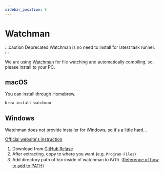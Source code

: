 ```yaml
---
sidebar_position: 8
---
```


# Watchman

:::caution Deprecated
Watchman is no need to install for latest task runner.
:::

We are using [Watchman](https://facebook.github.io/watchman/) for file watching and automatically compiling. so, please install to your PC.


## macOS

You can install through Homebrew.

```bash
brew install watchman
```

## Windows

Watchman does not provide installer for Windows, so it's a little hard...

[Official website's instruction](https://facebook.github.io/watchman/docs/install.html#binary-downloads-for-linux-macos-and-windows-beta)

1. Download from [GitHub Relase](https://github.com/facebook/watchman/releases)
2. After extracting, copy to where you want (e.g. `Program Files`)
3. Add directory path of `bin` inside of watchman to `PATH`（[Reference of how to add to PATH](https://helpdeskgeek.com/windows-10/add-windows-path-environment-variable/)）